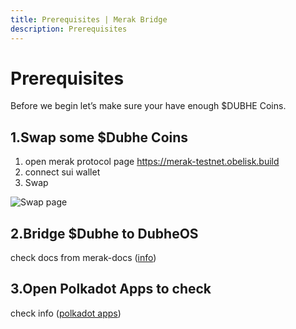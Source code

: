 ```yaml
---
title: Prerequisites | Merak Bridge
description: Prerequisites
---
```


# Prerequisites

Before we begin let’s make sure your have enough $DUBHE Coins.

## 1.Swap some $Dubhe Coins

1. open merak protocol page https://merak-testnet.obelisk.build
2. connect sui wallet
3. Swap

![Swap page](/sui/merak/swap.png)

## 2.Bridge $Dubhe to DubheOS

check docs from merak-docs ([info](https://merak-docs.obelisk.build/merak/sui/guilds/bridge/bridge/))

## 3.Open Polkadot Apps to check

check info ([polkadot apps](https://polkadot.js.org/apps/?rpc=wss%3A%2F%2Fdubheos-node-devnet-wss.obelisk.build%2Fwss#/accounts))
